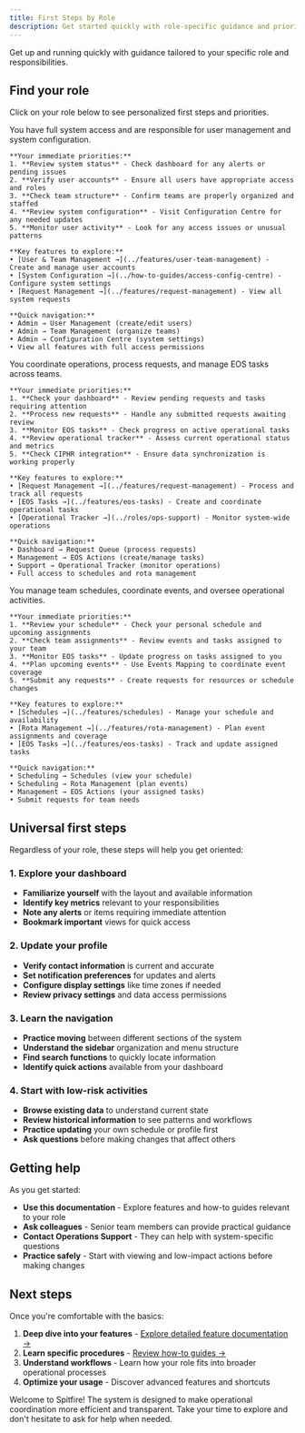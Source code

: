 ```yaml
---
title: First Steps by Role
description: Get started quickly with role-specific guidance and priorities
---
```





Get up and running quickly with guidance tailored to your specific role and responsibilities.

## Find your role

Click on your role below to see personalized first steps and priorities.

<Accordion>
  <AccordionItem title="🔑 Admin - System Administrator">
    <p>
      <Badge text="Admin" variant="danger" /> You have full system access and are responsible for user management and system configuration.
    </p>
    
    **Your immediate priorities:**
    1. **Review system status** - Check dashboard for any alerts or pending issues
    2. **Verify user accounts** - Ensure all users have appropriate access and roles
    3. **Check team structure** - Confirm teams are properly organized and staffed
    4. **Review system configuration** - Visit Configuration Centre for any needed updates
    5. **Monitor user activity** - Look for any access issues or unusual patterns

    **Key features to explore:**
    • [User & Team Management →](../features/user-team-management) - Create and manage user accounts
    • [System Configuration →](../how-to-guides/access-config-centre) - Configure system settings
    • [Request Management →](../features/request-management) - View all system requests

    **Quick navigation:**
    • Admin → User Management (create/edit users)
    • Admin → Team Management (organize teams)  
    • Admin → Configuration Centre (system settings)
    • View all features with full access permissions
  </AccordionItem>

  <AccordionItem title="🎯 Operations Support - Operational Coordinator">
    <p>
      <Badge text="Operations Support" variant="caution" /> You coordinate operations, process requests, and manage EOS tasks across teams.
    </p>
    
    **Your immediate priorities:**
    1. **Check your dashboard** - Review pending requests and tasks requiring attention
    2. **Process new requests** - Handle any submitted requests awaiting review
    3. **Monitor EOS tasks** - Check progress on active operational tasks
    4. **Review operational tracker** - Assess current operational status and metrics
    5. **Check CIPHR integration** - Ensure data synchronization is working properly

    **Key features to explore:**
    • [Request Management →](../features/request-management) - Process and track all requests
    • [EOS Tasks →](../features/eos-tasks) - Create and coordinate operational tasks
    • [Operational Tracker →](../roles/ops-support) - Monitor system-wide operations

    **Quick navigation:**
    • Dashboard → Request Queue (process requests)
    • Management → EOS Actions (create/manage tasks)
    • Support → Operational Tracker (monitor operations)
    • Full access to schedules and rota management
  </AccordionItem>

  <AccordionItem title="👥 Operations Manager - Team Leader">
    <p>
      <Badge text="Operations Manager" variant="success" /> You manage team schedules, coordinate events, and oversee operational activities.
    </p>
    
    **Your immediate priorities:**
    1. **Review your schedule** - Check your personal schedule and upcoming assignments
    2. **Check team assignments** - Review events and tasks assigned to your team
    3. **Monitor EOS tasks** - Update progress on tasks assigned to you
    4. **Plan upcoming events** - Use Events Mapping to coordinate event coverage
    5. **Submit any requests** - Create requests for resources or schedule changes

    **Key features to explore:**
    • [Schedules →](../features/schedules) - Manage your schedule and availability
    • [Rota Management →](../features/rota-management) - Plan event assignments and coverage
    • [EOS Tasks →](../features/eos-tasks) - Track and update assigned tasks

    **Quick navigation:**
    • Scheduling → Schedules (view your schedule)
    • Scheduling → Rota Management (plan events)
    • Management → EOS Actions (your assigned tasks)
    • Submit requests for team needs
  </AccordionItem>

  
</Accordion>

## Universal first steps

Regardless of your role, these steps will help you get oriented:

### 1. Explore your dashboard
- **Familiarize yourself** with the layout and available information
- **Identify key metrics** relevant to your responsibilities  
- **Note any alerts** or items requiring immediate attention
- **Bookmark important** views for quick access

### 2. Update your profile
- **Verify contact information** is current and accurate
- **Set notification preferences** for updates and alerts
- **Configure display settings** like time zones if needed
- **Review privacy settings** and data access permissions

### 3. Learn the navigation
- **Practice moving** between different sections of the system
- **Understand the sidebar** organization and menu structure
- **Find search functions** to quickly locate information
- **Identify quick actions** available from your dashboard

### 4. Start with low-risk activities
- **Browse existing data** to understand current state
- **Review historical information** to see patterns and workflows
- **Practice updating** your own schedule or profile first
- **Ask questions** before making changes that affect others

## Getting help

As you get started:

- **Use this documentation** - Explore features and how-to guides relevant to your role
- **Ask colleagues** - Senior team members can provide practical guidance
- **Contact Operations Support** - They can help with system-specific questions
- **Practice safely** - Start with viewing and low-impact actions before making changes

## Next steps

Once you're comfortable with the basics:

1. **Deep dive into your features** - [Explore detailed feature documentation →](../features/)
2. **Learn specific procedures** - [Review how-to guides →](../how-to-guides/)
3. **Understand workflows** - Learn how your role fits into broader operational processes
4. **Optimize your usage** - Discover advanced features and shortcuts

Welcome to Spitfire! The system is designed to make operational coordination more efficient and transparent. Take your time to explore and don't hesitate to ask for help when needed.